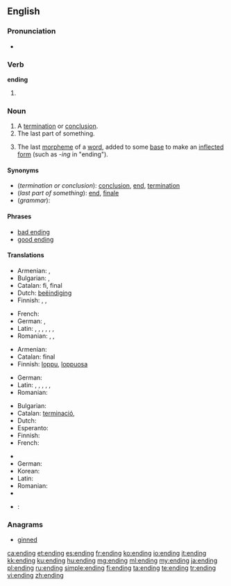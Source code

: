 ==English==

===Pronunciation===
* {{rhymes|ɛndɪŋ}}

===Verb===
'''ending'''

# {{present participle of|[[end#Verb|end]]}}

===Noun===
{{en-noun}}

# A [[termination]] or [[conclusion]].
# The last part of something.
# {{grammar}} The last [[morpheme]] of a [[word]], added to some [[base]] to make an [[inflected]] [[form]] (such as ''-ing'' in "ending").

====Synonyms====
* (''termination or conclusion''): [[conclusion]], [[end]], [[termination]]
* (''last part of something''): [[end]], [[finale]]
* (''grammar''):

====Phrases====
* [[bad ending]]
* [[good ending]]

====Translations====

{{trans-top|termination or conclusion}}
* Armenian: {{t|hy|ավարտ|tr=avart}},  {{t-|hy|վախճան|tr=vaxč̣an}}
* Bulgarian: {{t|bg|край|m|sc=Cyrl}}, {{t|bg|завършване|n|sc=Cyrl}}
* Catalan: fi, final
* Dutch: [[beëindiging]] {{f}}
* Finnish: {{t+|fi|loppu}}, {{t-|fi|loppuminen}}, {{t+|fi|päätös}}
{{trans-mid}}
* French: {{t+|fr|fin|f}}
* German: {{t+|de|Ende|n}}, {{t+|de|Ablauf|m}}
* Latin: {{t-|la|exitus|n}}, {{t|la|finis|m|f}}, {{t|la|exitus|m}}, {{t|la|terminus|m}}, {{t|la|extremum|n}}, {{t|la|peractio|f}}, {{t|la|extremus|m}}
* Romanian: {{t|ro|sfârșit|n}}, {{t|ro|încheiere|f}}, {{t|ro|final|n}}
{{trans-bottom}}

{{trans-top|last part of something}}
* Armenian: {{t-|hy|վերջ|tr=verǰ}}
* Catalan: final
* Finnish: [[loppu]], [[loppuosa]]
{{trans-mid}}
* German: {{t+|de|Ende|n}}
* Latin: {{t|la|finis|m|f}}, {{t|la|terminus|m}}, {{t|la|extremus|m}}, {{t|la|exitus|m}}, {{t|la|extremum|n}}, {{t|la|peractio|f}}
* Romanian: {{t|ro|sfârșit}}
{{trans-bottom}}

{{trans-top|grammar: last morpheme of a word}}
* Bulgarian: {{t|bg|окончание|n|sc=Cyrl}}
* Catalan: [[terminació]], {{f}}
* Dutch: {{t+|nl|uitgang|m}}
* Esperanto: {{t-|eo|finaĵo|xs=Esperanto}}
* Finnish: {{t+|fi|pääte}}
* French: {{t+|fr|terminaison|f}}
{{trans-mid}}
* {{trreq|Georgian}}
* German: {{t+|de|Endung|f}}
* Korean: {{t|ko|어미|tr=eomi}}
* Latin: {{t|la|exitus|m}}
* Romanian: {{t|ro|terminație|f}}
* {{trreq|Turkish}}
{{trans-bottom}}

{{checktrans-top}}
* {{ttbc|ka}}: {{t|ka|დასასრული|tr=dasasruli}}
{{trans-mid}}
{{trans-bottom}}

===Anagrams===
* [[ginned#English|ginned]]

[[ca:ending]]
[[et:ending]]
[[es:ending]]
[[fr:ending]]
[[ko:ending]]
[[io:ending]]
[[it:ending]]
[[kk:ending]]
[[ku:ending]]
[[hu:ending]]
[[mg:ending]]
[[ml:ending]]
[[my:ending]]
[[ja:ending]]
[[pl:ending]]
[[ru:ending]]
[[simple:ending]]
[[fi:ending]]
[[ta:ending]]
[[te:ending]]
[[tr:ending]]
[[vi:ending]]
[[zh:ending]]